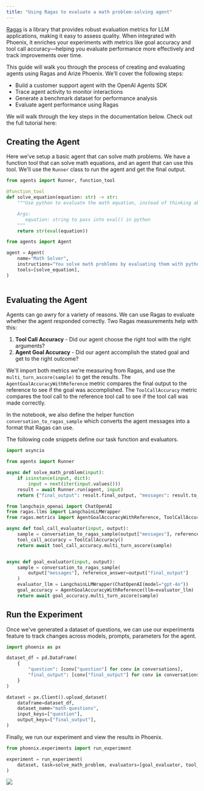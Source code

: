 ```yaml
---
title: "Using Ragas to evaluate a math problem-solving agent"
---
```


[Ragas](https://docs.ragas.io/en/stable/) is a library that provides robust evaluation metrics for LLM applications, making it easy to assess quality. When integrated with Phoenix, it enriches your experiments with metrics like goal accuracy and tool call accuracy—helping you evaluate performance more effectively and track improvements over time.

This guide will walk you through the process of creating and evaluating agents using Ragas and Arize Phoenix. We'll cover the following steps:

* Build a customer support agent with the OpenAI Agents SDK
* Trace agent activity to monitor interactions
* Generate a benchmark dataset for performance analysis
* Evaluate agent performance using Ragas

We will walk through the key steps in the documentation below. Check out the full tutorial here:

<Card
  title="Ragas agents cookbook phoenix"
  href="https://colab.research.google.com/github/Arize-ai/phoenix/blob/main/tutorials/integrations/ragas_agents_cookbook_phoenix.ipynb"
/>

## Creating the Agent

Here we've setup a basic agent that can solve math problems. We have a function tool that can solve math equations, and an agent that can use this tool. We'll use the `Runner` class to run the agent and get the final output.

```python
from agents import Runner, function_tool

@function_tool
def solve_equation(equation: str) -> str:
    """Use python to evaluate the math equation, instead of thinking about it yourself.

    Args:
       equation: string to pass into eval() in python
    """
    return str(eval(equation))
```

```python
from agents import Agent

agent = Agent(
    name="Math Solver",
    instructions="You solve math problems by evaluating them with python and returning the result",
    tools=[solve_equation],
)
     
```

## Evaluating the Agent <a href="#evaluating-our-agent" id="evaluating-our-agent"></a>

Agents can go awry for a variety of reasons. We can use Ragas to evaluate whether the agent responded correctly. Two Ragas measurements help with this:

1. **Tool Call Accuracy** - Did our agent choose the right tool with the right arguments?
2. **Agent Goal Accuracy** - Did our agent accomplish the stated goal and get to the right outcome?

We'll import both metrics we're measuring from Ragas, and use the `multi_turn_ascore(sample)` to get the results. The `AgentGoalAccuracyWithReference` metric compares the final output to the reference to see if the goal was accomplished. The `ToolCallAccuracy` metric compares the tool call to the reference tool call to see if the tool call was made correctly.

In the notebook, we also define the helper function `conversation_to_ragas_sample` which converts the agent messages into a format that Ragas can use.

The following code snippets define our task function and evaluators.

```python
import asyncio

from agents import Runner

async def solve_math_problem(input):
    if isinstance(input, dict):
        input = next(iter(input.values()))
    result = await Runner.run(agent, input)
    return {"final_output": result.final_output, "messages": result.to_input_list()}
```

```python
from langchain_openai import ChatOpenAI
from ragas.llms import LangchainLLMWrapper
from ragas.metrics import AgentGoalAccuracyWithReference, ToolCallAccuracy

async def tool_call_evaluator(input, output):
    sample = conversation_to_ragas_sample(output["messages"], reference_equation=input["question"])
    tool_call_accuracy = ToolCallAccuracy()
    return await tool_call_accuracy.multi_turn_ascore(sample)


async def goal_evaluator(input, output):
    sample = conversation_to_ragas_sample(
        output["messages"], reference_answer=output["final_output"]
    )
    evaluator_llm = LangchainLLMWrapper(ChatOpenAI(model="gpt-4o"))
    goal_accuracy = AgentGoalAccuracyWithReference(llm=evaluator_llm)
    return await goal_accuracy.multi_turn_ascore(sample)

```

## Run the Experiment

Once we've generated a dataset of questions, we can use our experiments feature to track changes across models, prompts, parameters for the agent.

```python
import phoenix as px

dataset_df = pd.DataFrame(
    {
        "question": [conv["question"] for conv in conversations],
        "final_output": [conv["final_output"] for conv in conversations],
    }
)

dataset = px.Client().upload_dataset(
    dataframe=dataset_df,
    dataset_name="math-questions",
    input_keys=["question"],
    output_keys=["final_output"],
)
```

Finally, we run our experiment and view the results in Phoenix.

```python
from phoenix.experiments import run_experiment

experiment = run_experiment(
    dataset, task=solve_math_problem, evaluators=[goal_evaluator, tool_call_evaluator]
)
```

<Frame>
  <img src="https://storage.googleapis.com/arize-phoenix-assets/assets/gifs/ragas_results.gif" />
</Frame>